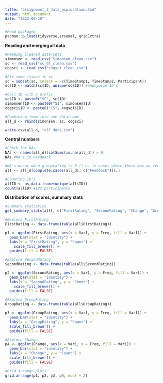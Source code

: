 ```yaml
---
title: "assignment_3_data_exploration.Rmd"
output: html_document
date: "2023-04-20"
---
```



```r
#Read packages
pacman::p_load(tidyverse,arsenal, gridExtra)
```


**Reading and merging all data**
```r
#Reading cleaned data-sets
simonsen <- read_csv("Simonsen_clean.csv")
sc <- read_csv("sc_df_clean.csv")
cogsci <- read_csv("cogsci_clean.csv")

#Fix some issues in sc
sc = subset(sc, select = -c(TimeStamp1, TimeStamp2, Participant))
sc$ID <- match(sc$ID, unique(sc$ID)) #anonymize ID's

#Call ID with a prefix
sc$ID <- paste0("SC", sc$ID)
simonsen$ID <- paste0("SI", simonsen$ID)
cogsci$ID <- paste0("CS", cogsci$ID)

#Combining them into one dataframe
all_d <- rbind(simonsen, sc, cogsci)

write.csv(all_d, "all_data.csv")

```

**Central numbers**
```r
#Check for NAs
NAs <- names(all_d)[colSums(is.na(all_d)) > 0]
NAs #NA's in Feedback

#NA's occur when grouprating is 0 (i.e. in cases where there was no feedback to make control for regression to the mean possible). Exclude those trials. 
all <- all_d[complete.cases(all_d[, c("Feedback")]),]

#Counting ID's
allID <- as.data.frame(unique(all$ID))
count(allID) #122 participants

```

**Distribution of scores, summary stats** 
```r
#Summary statistics
get_summary_stats(all[, c("FirstRating", "SecondRating", "Change", "GroupRating")]) 

#Explore FirstRating
FirstRating <- data.frame(table(all$FirstRating))

p1 <- ggplot(FirstRating, aes(x = Var1, y = Freq, fill = Var1)) +
  geom_bar(stat = "identity") + 
  labs(x = "FirstRating", y = "Count") +
    scale_fill_brewer() +
  guides(fill = FALSE)

#Explore SecondRating
SecondRating <- data.frame(table(all$SecondRating))

p2 <- ggplot(SecondRating, aes(x = Var1, y = Freq, fill = Var1)) +
  geom_bar(stat = "identity") + 
  labs(x = "SecondRating", y = "Count") +
    scale_fill_brewer() +
  guides(fill = FALSE)

#Explore GroupRating
GroupRating <- data.frame(table(all$GroupRating))

p3 <- ggplot(GroupRating, aes(x = Var1, y = Freq, fill = Var1)) +
  geom_bar(stat = "identity") +
  labs(x = "GroupRating", y = "Count") +
  scale_fill_brewer() +
  guides(fill = FALSE)

#Explore Change
p4 <- ggplot(Change, aes(x = Var1, y = Freq, fill = Var1)) +
  geom_bar(stat = "identity") + 
  labs(x = "Change", y = "Count") +
  scale_fill_brewer() +
  guides(fill = FALSE)

#Grid arrange plots
grid.arrange(p1, p2, p3, p4, ncol = 2)

```






















